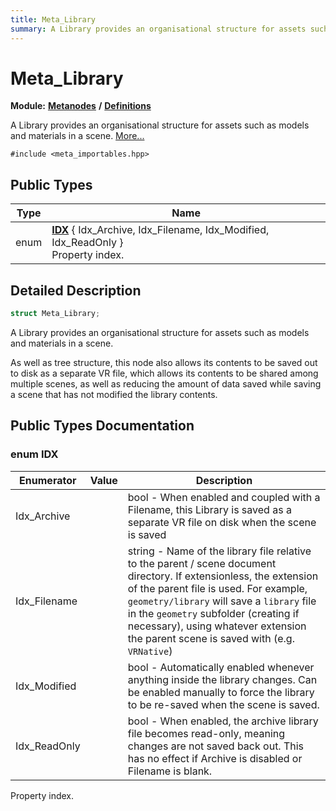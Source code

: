 ```yaml
---
title: Meta_Library
summary: A Library provides an organisational structure for assets such as models and materials in a scene. 
---
```


# Meta_Library

**Module:** **[Metanodes](../../modules/metanodes/index.mdx)** **/** **[Definitions](../../modules/metanodes/definitions.mdx)**

A Library provides an organisational structure for assets such as models and materials in a scene.  [More...](#detailed-description)

`#include <meta_importables.hpp>`

## Public Types

| Type           | Name           |
| -------------- | -------------- |
| enum| **[IDX](#enum-idx)** \{ Idx_Archive, Idx_Filename, Idx_Modified, Idx_ReadOnly \}<br />Property index.  |

## Detailed Description

```cpp
struct Meta_Library;
```

A Library provides an organisational structure for assets such as models and materials in a scene. 

As well as tree structure, this node also allows its contents to be saved out to disk as a separate VR file, which allows its contents to be shared among multiple scenes, as well as reducing the amount of data saved while saving a scene that has not modified the library contents. 

## Public Types Documentation

### enum IDX

| Enumerator | Value | Description |
| ---------- | ----- | ----------- |
| Idx_Archive | | bool - When enabled and coupled with a Filename, this Library is saved as a separate VR file on disk when the scene is saved   |
| Idx_Filename | | string - Name of the library file relative to the parent / scene document directory. If extensionless, the extension of the parent file is used. For example, `geometry/library` will save a `library` file in the `geometry` subfolder (creating if necessary), using whatever extension the parent scene is saved with (e.g. `VRNative`)   |
| Idx_Modified | | bool - Automatically enabled whenever anything inside the library changes. Can be enabled manually to force the library to be re-saved when the scene is saved.   |
| Idx_ReadOnly | | bool - When enabled, the archive library file becomes read-only, meaning changes are not saved back out. This has no effect if Archive is disabled or Filename is blank.   |

Property index. 
